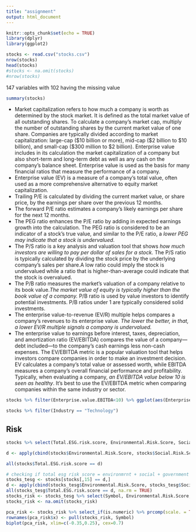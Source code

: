 ```yaml
---
title: "assignment"
output: html_document
---
```


```r
knitr::opts_chunk$set(echo = TRUE)
library(dplyr)
library(ggplot2)
```

```r
stocks <- read.csv("stocks.csv")
nrow(stocks)
head(stocks)
#stocks <- na.omit(stocks)
#nrow(stocks)
```

147 variables with 102 having the missing value

```r
summary(stocks)
```

- Market capitalization refers to how much a company is worth as determined by the stock market. It is defined as the total market value of all outstanding shares. To calculate a company's market cap, multiply the number of outstanding shares by the current market value of one share. Companies are typically divided according to market capitalization: large-cap (\$10 billion or more), mid-cap (\$2 billion to \$10 billion), and small-cap (\$300 million to \$2 billion). Enterprise value includes in its calculation the market capitalization of a company but also short-term and long-term debt as well as any cash on the company's balance sheet. Enterprise value is used as the basis for many financial ratios that measure the performance of a company.
- Enterprise value (EV) is a measure of a company's total value, often used as a more comprehensive alternative to equity market capitalization.
- Trailing P/E is calculated by dividing the current market value, or share price, by the earnings per share over the previous 12 months.
- The forward P/E ratio estimates a company's likely earnings per share for the next 12 months.
- The PEG ratio enhances the P/E ratio by adding in expected earnings growth into the calculation. The PEG ratio is considered to be an indicator of a stock's true value, and similar to the P/E ratio, a *lower PEG may indicate that a stock is undervalued*.
- The P/S ratio is a key analysis and valuation tool that shows *how much investors are willing to pay per dollar of sales for a stock.* The P/S ratio is typically calculated by dividing the stock price by the underlying company's sales per share.A low ratio could imply the stock is undervalued while a ratio that is higher-than-average could indicate that the stock is overvalued.
- The P/B ratio measures the market's valuation of a company relative to its book value.*The market value of equity is typically higher than the book value of a company.* P/B ratio is used by value investors to identify potential investments. P/B ratios under 1 are typically considered solid investments.
- The enterprise value-to-revenue (EV/R) multiple helps compares a company’s revenues to its enterprise value. *The lower the better, in that, a lower EV/R multiple signals a company is undervalued.*
- The enterprise value to earnings before interest, taxes, depreciation, and amortization ratio (EV/EBITDA) compares the value of a company—debt included—to the company’s cash earnings less non-cash expenses. The EV/EBITDA metric is a popular valuation tool that helps investors compare companies in order to make an investment decision. EV calculates a company's total value or assessed worth, while EBITDA measures a company's overall financial performance and profitability. Typically, when evaluating a company, *an EV/EBITDA value below 10 is seen as healthy*. It's best to use the EV/EBITDA metric when comparing companies within the same industry or sector.
```r
stocks %>% filter(Enterprise.value.EBITDA<10) %>% ggplot(aes(Enterprise.value.EBITDA, Enterprise.value.EBITDA)) + geom_boxplot() + facet_wrap(~Industry)
```

```r
stocks %>% filter(Industry == "Technology")
```

## Risk 
```r
stocks %>% select(Total.ESG.risk.score, Environmental.Risk.Score, Social.Risk.Score, Governance.Risk.Score)
```

```r
d <- apply(cbind(stocks$Environmental.Risk.Score, stocks$Social.Risk.Score, stocks$Governance.Risk.Score), 1, sum)
```

```r
all(stocks$Total.ESG.risk.score == d)
```

```r
# checking if total esg risk score = environmrnt + social + government 
stocks_tesg <- stocks[stocks[,15] == d,]
d <- apply(cbind(stocks_tesg$Environmental.Risk.Score, stocks_tesg$Social.Risk.Score, stocks_tesg$Governance.Risk.Score), 1, sum)
all(stocks_tesg$Total.ESG.risk.score == d, na.rm = TRUE)
stocks_risk <- stocks_tesg %>% select(Symbol, Environmental.Risk.Score, Social.Risk.Score, Governance.Risk.Score)
stocks_risk <- na.omit(stocks_risk)
```

```r
pca_risk <- stocks_risk %>% select_if(is.numeric) %>% prcomp(scale. = TRUE)
rownames(pca_risk$x) <- pull(stocks_risk, Symbol)
biplot(pca_risk, xlim=c(-0.35,0.25), cex=0.7)
```



